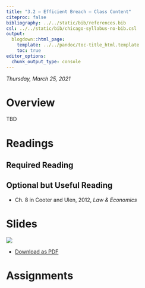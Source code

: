 ```yaml
---
title: "3.2 — Efficient Breach — Class Content"
citeproc: false
bibliography: ../../static/bib/references.bib
csl: ../../static/bib/chicago-syllabus-no-bib.csl
output:
  blogdown::html_page:
    template: ../../pandoc/toc-title_html.template
    toc: true
editor_options: 
  chunk_output_type: console
---
```


*Thursday, March 25, 2021*

# <i class="fas fa-info-circle fa-lg"></i> Overview

TBD

# <i class="fas fa-book-reader fa-lg"></i> Readings

## Required Reading

## Optional but Useful Reading
- <i class="fas fa-book"></i> Ch. 8 in Cooter and Ulen, 2012, *Law & Economics*

# <i class="fas fa-chalkboard-teacher"></i> Slides

[![](/slides/3.2-slides.png)](/slides/3.2-slides.html)

- [<i class="fas fa-file-pdf"></i> Download as PDF](/slides/3.2-slides.pdf)

# <i class="fas fa-laptop-code"></i> Assignments